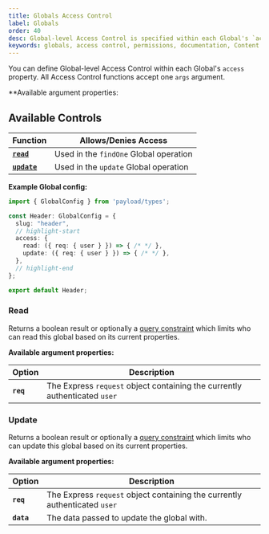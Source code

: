 ```yaml
---
title: Globals Access Control
label: Globals
order: 40
desc: Global-level Access Control is specified within each Global's `access` property and allows you to define which users can read or update Globals.
keywords: globals, access control, permissions, documentation, Content Management System, cms, headless, javascript, node, react, express
---
```


You can define Global-level Access Control within each Global's `access` property. All Access Control functions accept one `args` argument.

**Available argument properties:

## Available Controls

| Function                 | Allows/Denies Access |
| ------------------------ | -------------------- |
| **[`read`](#read)**      | Used in the `findOne` Global operation |
| **[`update`](#update)**  | Used in the `update` Global operation |

**Example Global config:**
```ts
import { GlobalConfig } from 'payload/types';

const Header: GlobalConfig = {
  slug: "header",
  // highlight-start
  access: {
    read: ({ req: { user } }) => { /* */ },
    update: ({ req: { user } }) => { /* */ },
  },
  // highlight-end
};

export default Header;
```

### Read

Returns a boolean result or optionally a [query constraint](/docs/queries/overview) which limits who can read this global based on its current properties.

**Available argument properties:**

| Option    | Description |
| --------- | ----------- |
| **`req`** | The Express `request` object containing the currently authenticated `user` |

### Update

Returns a boolean result or optionally a [query constraint](/docs/queries/overview) which limits who can update this global based on its current properties.

**Available argument properties:**

| Option     | Description |
| ---------- | ----------- |
| **`req`**  | The Express `request` object containing the currently authenticated `user` |
| **`data`** | The data passed to update the global with. |
